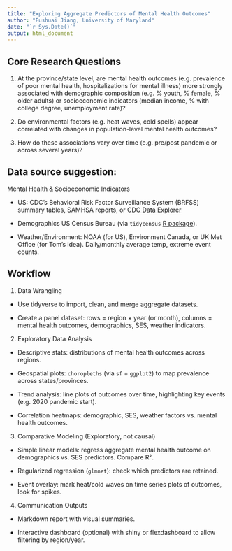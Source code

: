 ```yaml
---
title: "Exploring Aggregate Predictors of Mental Health Outcomes"
author: "Fushuai Jiang, University of Maryland"
date: "`r Sys.Date()`"
output: html_document
---
```





## Core Research Questions

1. At the province/state level, are mental health outcomes (e.g. prevalence of poor mental health, hospitalizations for mental illness) more strongly associated with demographic composition (e.g. % youth, % female, % older adults) or socioeconomic indicators (median income, % with college degree, unemployment rate)?

2. Do environmental factors (e.g. heat waves, cold spells) appear correlated with changes in population-level mental health outcomes?

3. How do these associations vary over time (e.g. pre/post pandemic or across several years)?

## Data source suggestion:

Mental Health & Socioeconomic Indicators

  - US: CDC’s Behavioral Risk Factor Surveillance System (BRFSS) summary tables, SAMHSA reports, or [CDC Data Explorer](https://ephtracking.cdc.gov/DataExplorer/)

  - Demographics US Census Bureau (via `tidycensus` [R package](https://walker-data.com/tidycensus/)).

  - Weather/Environment: NOAA (for US), Environment Canada, or UK Met Office (for Tom’s idea). Daily/monthly average temp, extreme event counts.
  
  
## Workflow


1. Data Wrangling

  - Use tidyverse to import, clean, and merge aggregate datasets.

  - Create a panel dataset: rows = region × year (or month), columns = mental health outcomes, demographics, SES, weather indicators.

2. Exploratory Data Analysis

  - Descriptive stats: distributions of mental health outcomes across regions.

  - Geospatial plots: `choropleths` (via `sf` + `ggplot2`) to map prevalence across states/provinces.

  - Trend analysis: line plots of outcomes over time, highlighting key events (e.g. 2020 pandemic start).

  - Correlation heatmaps: demographic, SES, weather factors vs. mental health outcomes.

3. Comparative Modeling (Exploratory, not causal)

  - Simple linear models: regress aggregate mental health outcome on demographics vs. SES predictors. Compare R².

  - Regularized regression (`glmnet`): check which predictors are retained.

  - Event overlay: mark heat/cold waves on time series plots of outcomes, look for spikes.

4. Communication Outputs

  - Markdown report with visual summaries.

  - Interactive dashboard (optional) with shiny or flexdashboard to allow filtering by region/year.






